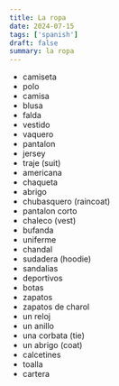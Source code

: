 ```yaml
---
title: La ropa
date: 2024-07-15
tags: ['spanish']
draft: false
summary: la ropa
---
```


- camiseta
- polo
- camisa
- blusa
- falda
- vestido
- vaquero
- pantalon
- jersey
- traje (suit)
- americana
- chaqueta
- abrigo
- chubasquero (raincoat)
- pantalon corto
- chaleco (vest)
- bufanda
- uniferme
- chandal
- sudadera (hoodie)
- sandalias
- deportivos
- botas
- zapatos
- zapatos de charol
- un reloj
- un anillo
- una corbata (tie)
- un abrigo (coat)
- calcetines
- toalla
- cartera
